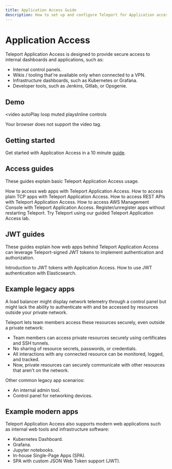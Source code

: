 ```yaml
---
title: Application Access Guide
description: How to set up and configure Teleport for Application access with SSO and RBAC
---
```


# Application Access

Teleport Application Access is designed to provide secure access to
internal dashboards and applications, such as:

- Internal control panels.
- Wikis / tooling that're available only when connected to a VPN.
- Infrastructure dashboards, such as Kubernetes or Grafana.
- Developer tools, such as Jenkins, Gitlab, or Opsgenie.

## Demo

<video
  autoPlay
  loop
  muted
  playsInline
  controls
>
  <source
    src="../../img/application-access/app-access.mp4"
    type="video/mp4"
  />

  <source
    src="../../img/application-access/app-access.webm"
    type="video/webm"
  />

  Your browser does not support the video tag.
</video>

## Getting started

Get started with Application Access in a 10 minute [guide](./getting-started.mdx).

## Access guides

These guides explain basic Teleport Application Access usage.

<TileSet>
  <Tile icon="window" title="Web App Access" href="./guides/connecting-apps.mdx">
    How to access web apps with Teleport Application Access.
  </Tile>
  <Tile icon="window" title="TCP App Access (Preview)" href="./guides/tcp.mdx">
    How to access plain TCP apps with Teleport Application Access.
  </Tile>
  <Tile icon="window" title="API Access" href="./guides/api-access.mdx">
    How to access REST APIs with Teleport Application Access.
  </Tile>
  <Tile icon="cloud" title="AWS Console Access" href="./guides/aws-console.mdx">
    How to access AWS Management Console with Teleport Application Access.
  </Tile>
  <Tile icon="wrench" title="Dynamic Registration" href="./guides/dynamic-registration.mdx">
    Register/unregister apps without restarting Teleport.
  </Tile>
    <Tile icon="window" title="Interactive Lab" href="https://play.instruqt.com/teleport/invite/rgvuva4gzkon">
    Try Teleport using our guided Teleport Application Access lab.
  </Tile>
</TileSet>

## JWT guides

These guides explain how web apps behind Teleport Application Access can
leverage Teleport-signed JWT tokens to implement authentication and
authorization.

<TileSet>
  <Tile icon="window" title="Introduction" href="./jwt/introduction.mdx">
    Introduction to JWT tokens with Application Access.
  </Tile>
  <Tile icon="window" title="Elasticsearch" href="./jwt/elasticsearch.mdx">
    How to use JWT authentication with Elasticsearch.
  </Tile>
</TileSet>

## Example legacy apps

A load balancer might display network telemetry through 
a control panel but might lack the ability to authenticate with 
and be accessed by resources outside your private network.

Teleport lets team members access these resources securely, even outside a private network:

- Team members can access private resources securely using certificates and SSH tunnels.
- No sharing of resource secrets, passwords, or credentials.
- All interactions with any connected resource can be monitored, logged, and tracked.
- Now, private resources can securely communicate with other resources that aren't on the network.

Other common legacy app scenarios:

- An internal admin tool.
- Control panel for networking devices.

## Example modern apps

Teleport Application Access also supports modern web applications such as internal web
tools and infrastructure software:

- Kubernetes Dashboard.
- Grafana.
- Jupyter notebooks.
- In-house Single-Page Apps (SPA).
- SPA with custom JSON Web Token support (JWT).
